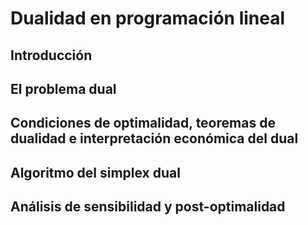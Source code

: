 # Dualidad en programación lineal {#dualidad}
## Introducción
## El problema dual
## Condiciones de optimalidad, teoremas de dualidad e interpretación económica del dual
## Algoritmo del simplex dual
## Análisis de sensibilidad y post-optimalidad
